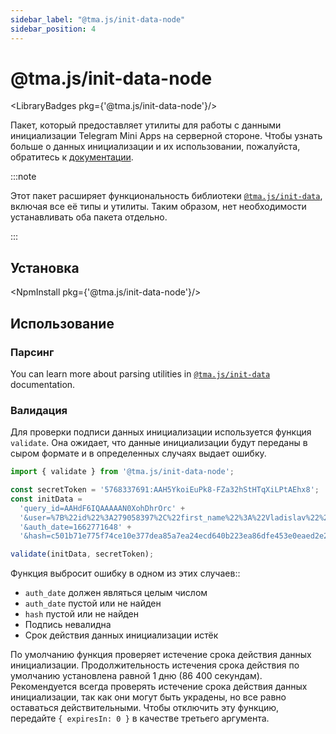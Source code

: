 ```yaml
---
sidebar_label: "@tma.js/init-data-node"
sidebar_position: 4
---
```


# @tma.js/init-data-node

<LibraryBadges pkg={'@tma.js/init-data-node'}/>

Пакет, который предоставляет утилиты для работы с данными инициализации Telegram Mini Apps на серверной стороне. Чтобы узнать больше о данных инициализации и их использовании, пожалуйста, обратитесь к [документации](../launch-params/init-data.mdx).

:::note

Этот пакет расширяет функциональность библиотеки [`@tma.js/init-data`](tma-js-init-data), включая все её типы и утилиты. Таким образом, нет необходимости устанавливать оба пакета отдельно.

:::

## Установка

<NpmInstall pkg={'@tma.js/init-data-node'}/>

## Использование

### Парсинг

You can learn more about parsing utilities in [`@tma.js/init-data`](tma-js-init-data#парсинг) documentation.

### Валидация

Для проверки подписи данных инициализации используется функция `validate`. Она ожидает, что данные инициализации будут переданы в сыром формате и в определенных случаях выдает ошибку.

```typescript
import { validate } from '@tma.js/init-data-node';

const secretToken = '5768337691:AAH5YkoiEuPk8-FZa32hStHTqXiLPtAEhx8';
const initData =
  'query_id=AAHdF6IQAAAAAN0XohDhrOrc' +
  '&user=%7B%22id%22%3A279058397%2C%22first_name%22%3A%22Vladislav%22%2C%22last_name%22%3A%22Kibenko%22%2C%22username%22%3A%22vdkfrost%22%2C%22language_code%22%3A%22ru%22%2C%22is_premium%22%3Atrue%7D' +
  '&auth_date=1662771648' +
  '&hash=c501b71e775f74ce10e377dea85a7ea24ecd640b223ea86dfe453e0eaed2e2b2';

validate(initData, secretToken);
```

Функция выбросит ошибку в одном из этих случаев::

- `auth_date` должен являться целым числом
- `auth_date` пустой или не найден
- `hash` пустой или не найден
- Подпись невалидна
- Срок действия данных инициализации истёк

По умолчанию функция проверяет истечение срока действия данных инициализации. Продолжительность истечения срока действия по умолчанию установлена равной 1 дню (86 400 секундам). Рекомендуется всегда проверять истечение срока действия данных инициализации, так как они могут быть украдены, но все равно оставаться действительными. Чтобы отключить эту функцию, передайте `{ expiresIn: 0 }` в качестве третьего аргумента.